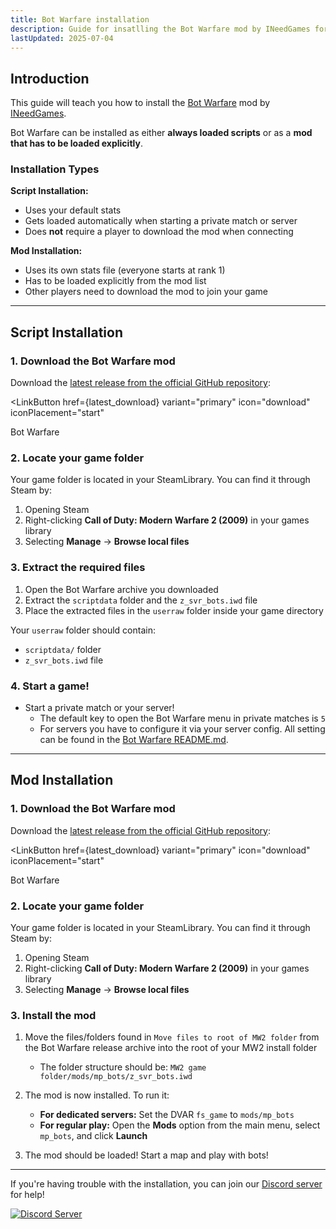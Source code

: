 ```yaml
---
title: Bot Warfare installation
description: Guide for insatlling the Bot Warfare mod by INeedGames for IW4x
lastUpdated: 2025-07-04
---
```



## Introduction

This guide will teach you how to install the [Bot Warfare](https://github.com/ineedbots/iw4_bot_warfare) mod by [INeedGames](https://ineedbots.github.io/).

Bot Warfare can be installed as either **always loaded scripts** or as a **mod that has to be loaded explicitly**.

### Installation Types

**Script Installation:**
- Uses your default stats
- Gets loaded automatically when starting a private match or server
- Does **not** require a player to download the mod when connecting

**Mod Installation:**
- Uses its own stats file (everyone starts at rank 1)
- Has to be loaded explicitly from the mod list
- Other players need to download the mod to join your game

---

## Script Installation

### 1. Download the Bot Warfare mod

Download the [latest release from the official GitHub repository](https://github.com/ineedbots/iw4_bot_warfare/releases/latest/):

<LinkButton
  href={latest_download}
  variant="primary"
  icon="download"
  iconPlacement="start"
>
  Bot Warfare
</LinkButton>

### 2. Locate your game folder

Your game folder is located in your SteamLibrary. You can find it through Steam by:
1. Opening Steam
2. Right-clicking **Call of Duty: Modern Warfare 2 (2009)** in your games library
3. Selecting **Manage** → **Browse local files**

### 3. Extract the required files

1. Open the Bot Warfare archive you downloaded
2. Extract the `scriptdata` folder and the `z_svr_bots.iwd` file
3. Place the extracted files in the `userraw` folder inside your game directory

Your `userraw` folder should contain:
- `scriptdata/` folder
- `z_svr_bots.iwd` file

### 4. Start a game!
- Start a private match or your server!
  - The default key to open the Bot Warfare menu in private matches is `5`
  - For servers you have to configure it via your server config. All setting can be found in the [Bot Warfare README.md](https://github.com/ineedbots/iw4_bot_warfare?tab=readme-ov-file#dvars).

---

## Mod Installation

### 1. Download the Bot Warfare mod

Download the [latest release from the official GitHub repository](https://github.com/ineedbots/iw4_bot_warfare/releases/latest/):

<LinkButton
  href={latest_download}
  variant="primary"
  icon="download"
  iconPlacement="start"
>
  Bot Warfare
</LinkButton>

### 2. Locate your game folder

Your game folder is located in your SteamLibrary. You can find it through Steam by:
1. Opening Steam
2. Right-clicking **Call of Duty: Modern Warfare 2 (2009)** in your games library
3. Selecting **Manage** -> **Browse local files**

### 3. Install the mod

1. Move the files/folders found in `Move files to root of MW2 folder` from the Bot Warfare release archive into the root of your MW2 install folder
   - The folder structure should be: `MW2 game folder/mods/mp_bots/z_svr_bots.iwd`

2. The mod is now installed. To run it:
   - **For dedicated servers:** Set the DVAR `fs_game` to `mods/mp_bots`
   - **For regular play:** Open the **Mods** option from the main menu, select `mp_bots`, and click **Launch**

3. The mod should be loaded! Start a map and play with bots!

---

If you're having trouble with the installation, you can join our [Discord server](https://discord.com/invite/pV2qJscTXf) for help!

[![Discord Server](../../../assets/img/common/discord.png)](https://discord.com/invite/pV2qJscTXf) 
